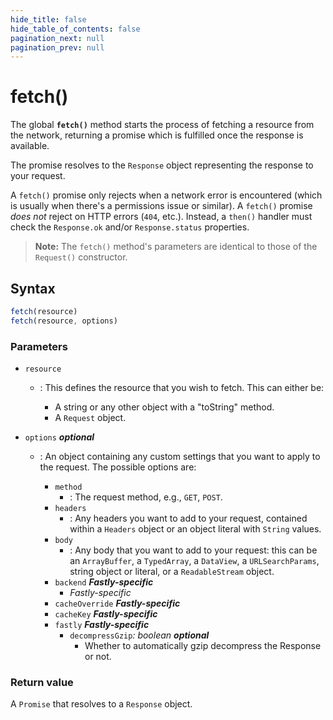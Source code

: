 ```yaml
---
hide_title: false
hide_table_of_contents: false
pagination_next: null
pagination_prev: null
---
```

# fetch()

The global **`fetch()`** method starts the process of fetching a
resource from the network, returning a promise which is fulfilled once the response is
available.

The promise resolves to the `Response` object
representing the response to your request.

A `fetch()` promise only rejects when a
network error is encountered (which is usually when there's a permissions issue or
similar). A `fetch()` promise _does
not_ reject on HTTP errors (`404`, etc.). Instead, a
`then()` handler must check the `Response.ok` and/or
`Response.status` properties.

> **Note:** The `fetch()` method's parameters are identical to
> those of the `Request()` constructor.

## Syntax

```js
fetch(resource)
fetch(resource, options)
```

### Parameters

- `resource`

  - : This defines the resource that you wish to fetch. This can either be:

    - A string or any other object with a "toString" method.
    - A `Request` object.

- `options` _**optional**_

  - : An object containing any custom settings that you want to apply to the request. The
    possible options are:

    - `method`
      - : The request method, e.g., `GET`, `POST`.
    - `headers`
      - : Any headers you want to add to your request, contained within a
        `Headers` object or an object literal with `String`
        values.
    - `body`
      - : Any body that you want to add to your request: this can be an `ArrayBuffer`, a `TypedArray`, a `DataView`, a `URLSearchParams`, string object or literal, or a `ReadableStream` object.
    - `backend` _**Fastly-specific**_
      - *Fastly-specific*
    - `cacheOverride` _**Fastly-specific**_
    - `cacheKey` _**Fastly-specific**_
    - `fastly` _**Fastly-specific**_
      - `decompressGzip`_: boolean_ _**optional**_
        - Whether to automatically gzip decompress the Response or not.

### Return value

A `Promise` that resolves to a `Response` object.
